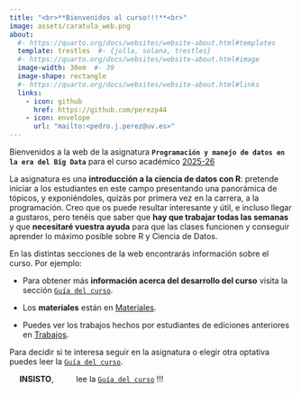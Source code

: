 ```yaml
---
title: "<br>**Bienvenidos al curso!!!**<br>"
image: assets/caratula_web.png
about:
  #- https://quarto.org/docs/websites/website-about.html#templates
  template: trestles  #- {jolla, solana, trestles}
  #- https://quarto.org/docs/websites/website-about.html#image
  image-width: 30em  #- 39
  image-shape: rectangle
  #- https://quarto.org/docs/websites/website-about.html#links
  links:
    - icon: github
      href: https://github.com/perezp44
    - icon: envelope
      url: "mailto:<pedro.j.perez@uv.es>"
---
```



Bienvenidos a la web de la asignatura **`Programación y manejo de datos en la era del Big Data`** para el curso académico [2025-26]{.underline}

La asignatura es una **introducción a la ciencia de datos con R**: pretende iniciar a los estudiantes en este campo presentando una panorámica de tópicos, y exponiéndoles, quizás por primera vez en la carrera, a la programación. Creo que os puede resultar interesante y útil, e incluso llegar a gustaros, pero tenéis que saber que **hay que trabajar todas las semanas** y que **necesitaré vuestra ayuda** para que las clases funcionen y conseguir aprender lo máximo posible sobre R y Ciencia de Datos.



En las distintas secciones de la web encontrarás información sobre el curso. Por ejemplo:

- Para obtener más **información acerca del desarrollo del curso** visita la sección [`Guía del curso`](01-guia-del-curso.qmd). 

- Los **materiales** están en [Materiales](03-materiales.qmd).

- Puedes ver los trabajos hechos por estudiantes de ediciones anteriores en [Trabajos](05-trabajos-estudiantes.qmd).




Para decidir si te interesa seguir en la asignatura o elegir otra optativa puedes leer la [`Guía del curso`](01-guia-del-curso.html).


::: {.callout-warning appearance="minimal" icon="false"}
&emsp; **INSISTO**, &emsp; &emsp; lee la [`Guía del curso`](01-guia-del-curso.html) !!!
:::


